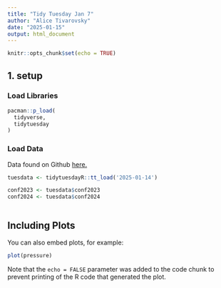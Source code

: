 ```yaml
---
title: "Tidy Tuesday Jan 7"
author: "Alice Tivarovsky"
date: "2025-01-15"
output: html_document
---
```


```r
knitr::opts_chunk$set(echo = TRUE)
```


## 1. setup

### Load Libraries

```r
pacman::p_load(
  tidyverse, 
  tidytuesday
)

```

### Load Data

Data found on Github [here.](https://github.com/rfordatascience/tidytuesday/blob/main/data/2025/2025-01-14/readme.md) 

```r
tuesdata <- tidytuesdayR::tt_load('2025-01-14')

conf2023 <- tuesdata$conf2023
conf2024 <- tuesdata$conf2024



```

## Including Plots

You can also embed plots, for example:

```r
plot(pressure)
```

Note that the `echo = FALSE` parameter was added to the code chunk to prevent printing of the R code that generated the plot.
